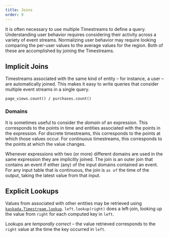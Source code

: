 ```yaml
---
title: Joins
order: 9
---
```


It is often necessary to use multiple Timestreams to define a query.
Understanding user behavior requires considering their activity across a variety of event streams.
Normalizing user behavior may require looking comparing the per-user values to the average values for the region.
Both of these are accomplished by joining the Timestreams.

## Implicit Joins
Timestreams associated with the same kind of entity -- for instance, a user -- are automatically joined.
This makes it easy to write queries that consider multiple event streams in a single query.

```.python
page_views.count() / purchases.count()
```

### Domains

It is sometimes useful to consider the _domain_ of an expression.
This corresponds to the points in time and entities associated with the points in the expression.
For discrete timestreams, this corresponds to the points at which those values occur.
For continuous timestreams, this corresponds to the points at which the value changes.

Whenever expressions with two (or more) different domains are used in the same expression they are implicitly joined.
The join is an outer join that contains an event if either (any) of the input domains contained an event.
For any input table that is continuous, the join is `as of` the time of the output, taking the latest value from that input.

## Explicit Lookups

Values from associated with other entities may be retrieved using [`kaskada.Timestream.lookup`](../reference/Timestream.lookup.qmd).
`left.lookup(right)` does a left-join, looking up the value from `right` for each computed key in `left`.

Lookups are _temporally correct_ -- the value retrieved corresponds to the `right` value at the time the key occurred in `left`.